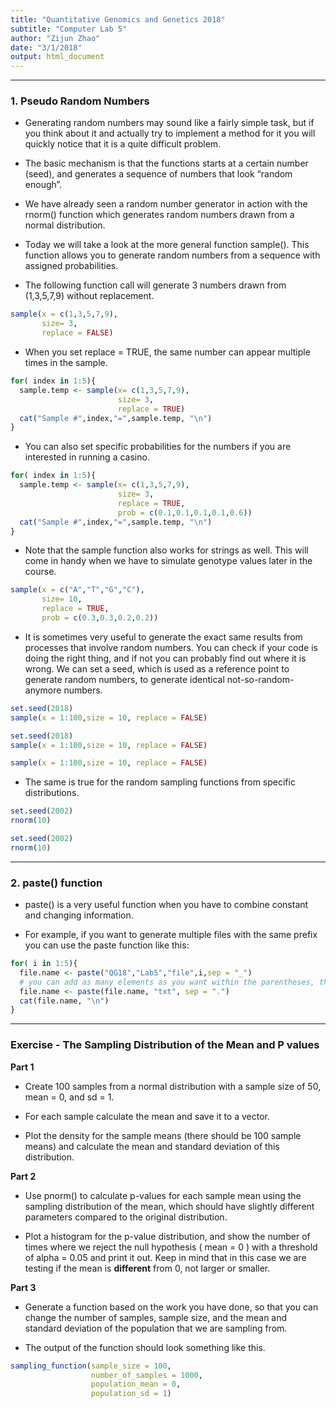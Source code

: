 ```yaml
---
title: "Quantitative Genomics and Genetics 2018"
subtitle: "Computer Lab 5"
author: "Zijun Zhao"
date: "3/1/2018"
output: html_document
---
```


--------------------------------------------------------------------------

### 1. Pseudo Random Numbers

- Generating random numbers may sound like a fairly simple task, but if you think about it and actually try to implement a method for it you will quickly notice that it is a quite difficult problem. 

- The basic mechanism is that the functions starts at a certain number (seed), and generates a sequence of numbers that look "random enough".

- We have already seen a random number generator in action with the rnorm() function which generates random numbers drawn from a normal distribution. 

- Today we will take a look at the more general function sample(). This function allows you to generate random numbers from a sequence with assigned probabilities. 

- The following function call will generate 3 numbers drawn from (1,3,5,7,9) without replacement. 

```r
sample(x = c(1,3,5,7,9),
       size= 3, 
       replace = FALSE)
```

- When you set replace = TRUE, the same number can appear multiple times in the sample.

```r
for( index in 1:5){
  sample.temp <- sample(x= c(1,3,5,7,9),
                        size= 3, 
                        replace = TRUE)
  cat("Sample #",index,"=",sample.temp, "\n")
}
```

- You can also set specific probabilities for the numbers if you are interested in running a casino.

```r
for( index in 1:5){
  sample.temp <- sample(x= c(1,3,5,7,9),
                        size= 3, 
                        replace = TRUE, 
                        prob = c(0.1,0.1,0.1,0.1,0.6))
  cat("Sample #",index,"=",sample.temp, "\n")
}

```

- Note that the sample function also works for strings as well. This will come in handy when we have to simulate genotype values later in the course. 

```r
sample(x = c("A","T","G","C"),
       size= 10, 
       replace = TRUE,
       prob = c(0.3,0.3,0.2,0.2))
```

- It is sometimes very useful to generate the exact same results from processes that involve random numbers. You can check if your code is doing the right thing, and if not you can probably find out where it is wrong. We can set a seed, which is used as a reference point to generate random numbers, to generate identical not-so-random-anymore numbers.

```r

set.seed(2018) 
sample(x = 1:100,size = 10, replace = FALSE)

set.seed(2018)
sample(x = 1:100,size = 10, replace = FALSE)

sample(x = 1:100,size = 10, replace = FALSE)

```

- The same is true for the random sampling functions from specific distributions.

```r

set.seed(2002)
rnorm(10)

set.seed(2002)
rnorm(10)

```

--------------------------------------------------------------------------

### 2. paste() function

- paste() is a very useful function when you have to combine constant and changing information.

- For example, if you want to generate multiple files with the same prefix you can use the paste function like this:

```r

for( i in 1:5){
  file.name <- paste("QG18","Lab5","file",i,sep = "_")
  # you can add as many elements as you want within the parentheses, the sep option specifies the separation character
  file.name <- paste(file.name, "txt", sep = ".")
  cat(file.name, "\n")    
}

```


--------------------------------------------------------------------------

### Exercise - The Sampling Distribution of the Mean and P values

**Part 1**

- Create 100 samples from a normal distribution with a sample size of 50, mean = 0, and sd = 1.

- For each sample calculate the mean and save it to a vector.

- Plot the density for the sample means (there should be 100 sample means) and calculate the mean and standard deviation of this distribution.

**Part 2**

- Use pnorm() to calculate p-values for each sample mean using the sampling distribution of the mean, which should have slightly different parameters compared to the original distribution.

- Plot a histogram for the p-value distribution, and show the number of times where we reject the null hypothesis ( mean = 0 ) with a threshold of alpha = 0.05 and print it out. Keep in mind that in this case we are testing if the mean is **different** from 0, not larger or smaller. 

**Part 3**

- Generate a function based on the work you have done, so that you can change the number of samples, sample size, and the mean and standard deviation of the population that we are sampling from. 

- The output of the function should look something like this. 

```r
sampling_function(sample_size = 100, 
                  number_of_samples = 1000, 
                  population_mean = 0,
                  population_sd = 1)
```

